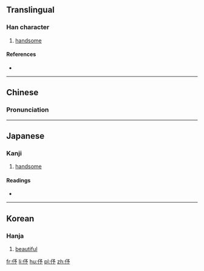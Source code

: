 ==Translingual==

===Han character===
{{Han char|rn=9|rad=人|as=04|sn=6|four=|canj=ONIN, XONIN|ids=⿰亻予}}

# [[handsome]]

====References====
* {{Han ref|kx=0095.080|dkj=00425|dj=0201.090|hdz=10128.010|uh=4F03|ud=20227}}

----

==Chinese==
{{zh-forms}}

===Pronunciation===
{{zh-pron
|m=yú
|c=jyu4
|mc=y
|oc=y
|ma=
|cat=a
}}

----

==Japanese==

===Kanji===
{{ja-kanji|grade=|rs=人04}}

# [[handsome]]

====Readings====
* {{ja-readings|on=[[よ]] (yo)|kun=[[うつくしい]] (utsukushii)}}

----

==Korean==

===Hanja===
{{ko-hanja|hangeul=여|rv=yeo|mr=yŏ}}

# [[beautiful]]

[[fr:伃]]
[[li:伃]]
[[hu:伃]]
[[pl:伃]]
[[zh:伃]]